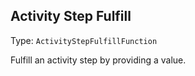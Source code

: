 


## Activity Step Fulfill

Type: `ActivityStepFulfillFunction`

Fulfill an activity step by providing a value.


